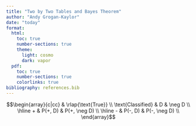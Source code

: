 ```yaml
---
title: "Two by Two Tables and Bayes Theorem"
author: "Andy Grogan-Kaylor"
date: "today"
format:
  html:
    toc: true
    number-sections: true
    theme:
      light: cosmo
      dark: vapor
  pdf:
    toc: true
    number-sections: true
    colorlinks: true
bibliography: references.bib
---
```


$$\begin{array}{c|cc}
& \rlap{\text{True}} \\
\text{Classified} & D & \neg D \\
\hline
+ & P(+, D) & P(+, \neg D) \\
\hline
- & P(-, D) & P(-, \neg D) \\
\end{array}$$

